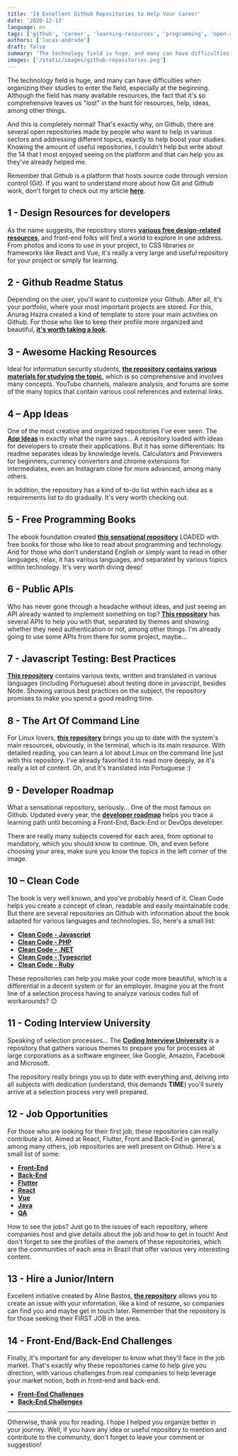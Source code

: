 ```yaml
---
title: '14 Excellent GitHub Repositories to Help Your Career'
date: '2020-12-13'
language: en
tags: ['github', 'career', 'learning-resources', 'programming', 'open-source']
authors: ['lucas-andrade']
draft: false
summary: 'The technology field is huge, and many can have difficulties when organizing their studies to enter the field, especially at the beginning. Therefore, on Github, there are several open repositories made by people who want to help.'
images: ['/static/images/github-repositories.png']
---
```


The technology field is huge, and many can have difficulties when organizing their studies to enter the field, especially at the beginning. Although the field has many available resources, the fact that it's so comprehensive leaves us "lost" in the hunt for resources, help, ideas, among other things.

And this is completely normal! That's exactly why, on Github, there are several open repositories made by people who want to help in various sectors and addressing different topics, exactly to help boost your studies. Knowing the amount of useful repositories, I couldn't help but write about the 14 that I most enjoyed seeing on the platform and that can help you as they've already helped me.

Remember that Github is a platform that hosts source code through version control (Git). If you want to understand more about how Git and Github work, don't forget to check out my article [**here**](https://andradelucas.medium.com/git-e-github-entendendo-como-funciona-o-controle-de-vers%C3%A3o-4a85d363c615).

## 1 - Design Resources for developers

As the name suggests, the repository stores [**various free design-related resources**](https://github.com/iuricode/recursos-gratuitos), and front-end folks will find a world to explore in one address. From photos and icons to use in your project, to CSS libraries or frameworks like React and Vue, it's really a very large and useful repository for your project or simply for learning.

## 2 - Github Readme Status

Depending on the user, you'll want to customize your Github. After all, it's your portfolio, where your most important projects are stored. For this, Anurag Hazra created a kind of template to store your main activities on Github. For those who like to keep their profile more organized and beautiful, [**it's worth taking a look**](https://github.com/anuraghazra/github-readme-stats).

## 3 - Awesome Hacking Resources

Ideal for information security students, [**the repository contains various materials for studying the topic**](https://github.com/vitalysim/Awesome-Hacking-Resources), which is so comprehensive and involves many concepts. YouTube channels, malware analysis, and forums are some of the many topics that contain various cool references and external links.

## 4 – App Ideas

One of the most creative and organized repositories I've ever seen. The [**App Ideas**](https://github.com/florinpop17/app-ideas) is exactly what the name says... A repository loaded with ideas for developers to create their applications. But it has some differentials: Its readme separates ideas by knowledge levels. Calculators and Previewers for beginners, currency converters and chrome extensions for intermediates, even an Instagram clone for more advanced, among many others.

In addition, the repository has a kind of to-do list within each idea as a requirements list to do gradually. It's very worth checking out.

## 5 - Free Programming Books

The ebook foundation created [**this sensational repository**](https://github.com/EbookFoundation/free-programming-books) LOADED with free books for those who like to read about programming and technology. And for those who don't understand English or simply want to read in other languages, relax, it has various languages, and separated by various topics within technology. It's very worth diving deep!

## 6 - Public APIs

Who has never gone through a headache without ideas, and just seeing an API already wanted to implement something on top? [**This repository**](https://github.com/public-apis/public-apis) has several APIs to help you with that, separated by themes and showing whether they need authentication or not, among other things. I'm already going to use some APIs from there for some project, maybe...

## 7 - Javascript Testing: Best Practices

[**This repository**](https://github.com/goldbergyoni/javascript-testing-best-practices) contains various texts, written and translated in various languages (including Portuguese) about testing done in javascript, besides Node. Showing various best practices on the subject, the repository promises to make you spend a good reading time.

## 8 - The Art Of Command Line

For Linux lovers, [**this repository**](https://github.com/jlevy/the-art-of-command-line) brings you up to date with the system's main resources, obviously, in the terminal, which is its main resource. With detailed reading, you can learn a lot about Linux on the command line just with this repository. I've already favorited it to read more deeply, as it's really a lot of content. Oh, and it's translated into Portuguese :)

## 9 - Developer Roadmap

What a sensational repository, seriously... One of the most famous on Github. Updated every year, the [**developer roadmap**](https://github.com/kamranahmedse/developer-roadmap) helps you trace a learning path until becoming a Front-End, Back-End or DevOps developer.

There are really many subjects covered for each area, from optional to mandatory, which you should know to continue. Oh, and even before choosing your area, make sure you know the topics in the left corner of the image.

## 10 – Clean Code

The book is very well known, and you've probably heard of it. Clean Code helps you create a concept of clean, readable and easily maintainable code. But there are several repositories on Github with information about the book adapted for various languages and technologies. So, here's a small list:

- [**Clean Code - Javascript**](https://github.com/ryanmcdermott/clean-code-javascript)
- [**Clean Code - PHP**](https://github.com/jupeter/clean-code-php)
- [**Clean Code - .NET**](https://github.com/thangchung/clean-code-dotnet)
- [**Clean Code - Typescript**](https://github.com/labs42io/clean-code-typescript)
- [**Clean Code - Ruby**](https://github.com/uohzxela/clean-code-ruby)

These repositories can help you make your code more beautiful, which is a differential in a decent system or for an employer. Imagine you at the front line of a selection process having to analyze various codes full of workarounds? 😐

## 11 - Coding Interview University

Speaking of selection processes... The [**Coding Interview University**](https://github.com/jwasham/coding-interview-university) is a repository that gathers various themes to prepare you for processes at large corporations as a software engineer, like Google, Amazon, Facebook and Microsoft.

The repository really brings you up to date with everything and, delving into all subjects with dedication (understand, this demands **TIME**) you'll surely arrive at a selection process very well prepared.

## 12 - Job Opportunities

For those who are looking for their first job, these repositories can really contribute a lot. Aimed at React, Flutter, Front and Back-End in general, among many others, job repositories are well present on Github. Here's a small list of some:

- [**Front-End**](https://github.com/frontendbr/vagas)
- [**Back-End**](https://github.com/backend-br/vagas)
- [**Flutter**](https://github.com/flutter-brazil/vagas)
- [**React**](https://github.com/react-brasil/vagas)
- [**Vue**](https://github.com/vuejs-br/vagas)
- [**Java**](https://github.com/soujava/vagas-java)
- [**QA**](https://github.com/qa-brasil/vagas)

How to see the jobs? Just go to the issues of each repository, where companies host and give details about the job and how to get in touch! And don't forget to see the profiles of the owners of these repositories, which are the communities of each area in Brazil that offer various very interesting content.

## 13 - Hire a Junior/Intern

Excellent initiative created by Aline Bastos, [**the repository**](https://github.com/alinebastos/contrate-junior-estagio) allows you to create an issue with your information, like a kind of resume, so companies can find you and maybe get in touch later. Remember that the repository is for those seeking their FIRST JOB in the area.

## 14 - Front-End/Back-End Challenges

Finally, it's important for any developer to know what they'll face in the job market. That's exactly why these repositories came to help give you direction, with various challenges from real companies to help leverage your market notion, both in front-end and back-end.

- [**Front-End Challenges**](https://github.com/felipefialho/frontend-challenges)
- [**Back-End Challenges**](https://github.com/CollabCodeTech/backend-challenges)

---

Otherwise, thank you for reading. I hope I helped you organize better in your journey. Well, if you have any idea or useful repository to mention and contribute to the community, don't forget to leave your comment or suggestion!


